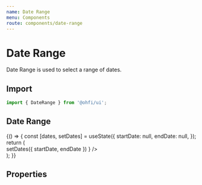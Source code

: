 ```yaml
---
name: Date Range
menu: Components
route: components/date-range
---
```



# Date Range

Date Range is used to select a range of dates.

## Import

```javascript
import { DateRange } from '@ohfi/ui';
```

## Date Range

<Playground>
  {() => {
    const [dates, setDates] = useState({
      startDate: null,
      endDate: null,
    });
    return (
      <div className="p-4 flex flex-col items-center">
        <DateRange
          startDate={dates.startDate}
          endDate={dates.endDate}
          onChange={({ startDate, endDate }) =>
            setDates({ startDate, endDate })
          }
        />
      </div>
    );
  }}
</Playground>

## Properties

<Props of={DateRange} />
